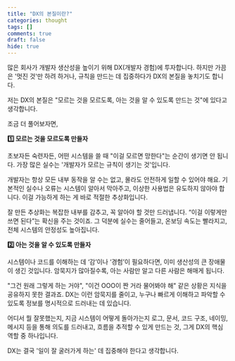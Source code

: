 ```yaml
---
title: "DX의 본질이란?"
categories: thought
tags: []
comments: true
draft: false
hide: true
---
```



많은 회사가 개발자 생산성을 높이기 위해 DX(개발자 경험)에 투자합니다. 하지만 가끔은 '멋진 것'만 하려 하거나, 규칙을 만드는 데 집중하다가 DX의 본질을 놓치기도 합니다.

저는 DX의 본질은 "모르는 것을 모르도록, 아는 것을 알 수 있도록 만드는 것"에 있다고 생각합니다.

조금 더 풀어보자면,

**1️⃣ 모르는 것을 모르도록 만들자**

초보자든 숙련자든, 어떤 시스템을 쓸 때 "이걸 모르면 망한다"는 순간이 생기면 안 됩니다. 가장 많은 실수는 '개발자가 모르는 규칙이 생기는 것'입니다.

개발자는 항상 모든 내부 동작을 알 수는 없고, 몰라도 안전하게 일할 수 있어야 해요.
기본적인 실수나 오류는 시스템이 알아서 막아주고, 이상한 사용법은 유도하지 않아야 합니다. 이걸 가능하게 하는 게 바로 적절한 추상화입니다.

잘 만든 추상화는 복잡한 내부를 감추고, 꼭 알아야 할 것만 드러냅니다.
“이걸 이렇게만 쓰면 된다”는 확신을 주는 것이죠.
그 덕분에 실수는 줄어들고, 온보딩 속도는 빨라지고, 전체 시스템의 안정성도 높아집니다.

**2️⃣ 아는 것을 알 수 있도록 만들자**

시스템이나 코드를 이해하는 데 ‘감’이나 ‘경험’이 필요하다면, 이미 생산성의 큰 장애물이 생긴 것입니다.
암묵지가 많아질수록, 아는 사람만 알고 다른 사람은 해매게 됩니다.

"그건 원래 그렇게 하는 거야", "이건 OOO이 짠 거라 물어봐야 해" 같은 상황은 지식을 공유하지 못한 결과죠.
DX는 이런 암묵지를 줄이고, 누구나 빠르게 이해하고 파악할 수 있도록 정보를 명시적으로 드러내는 데 있습니다.

어디서 뭘 잘못했는지, 지금 시스템이 어떻게 돌아가는지 로그, 문서, 코드 구조, 네이밍, 메시지 등을 통해 의도를 드러내고, 흐름을 추적할 수 있게 만드는 것, 그게 DX의 핵심 역할 중 하나입니다.

DX는 결국 '일이 잘 굴러가게 하는' 데 집중해야 한다고 생각합니다.